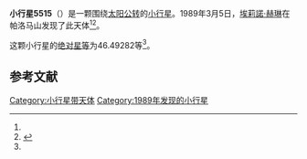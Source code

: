 {{Infobox planet
| bgcolour = #FFFFC0
| name = 5515
| symbol = 
| image = 
| caption = 
| discovery = yes
| discovery_ref = 
| discoverer = [[埃莉諾·赫琳|埃莉諾·赫琳]]
| discovery_site = [[帕洛马山|帕洛马山]] 
| discovered = 1989年3月5日
| designations = yes
| mp_name = 
| named_after = 
| alt_names = 1989 EL1/ 1976 HF
| mp_category = [[主带小行星|主带小行星]]
| orbit_ref = <ref name="a">[http://ssd.jpl.nasa.gov/sbdb.cgi?sstr=5515 5515] {{Wayback|url=http://ssd.jpl.nasa.gov/sbdb.cgi?sstr=5515 |date=20110610001136 }}，小行星數據庫瀏覽器（JPL Small-Body Database Browser）－[[美国国家航空航天局|美国国家航空航天局]]喷气推进实验室</ref>
| epoch = 2456400.5 (2013年4月18日更新)
| aphelion = {{convert|3.2632273|AU|km|3|abbr=on|lk=out}}
| perihelion = {{convert|2.0688369|AU|km|3|abbr=on}}
| semimajor = {{convert|2.6660321|AU|km|3|abbr=on}}
| eccentricity = 0.2240015
| period = 1589.997643 [[日|日]]<br />4.35[[儒略年|儒略年]]
| avg_speed = 
| inclination = 13.07737
| asc_node = 171.08255
| mean_anomaly = 
| arg_peri = 46.49282
| satellites = 
| physical_characteristics = yes
| dimensions = 
| mass = 
| density = 
| surface_grav = 
| escape_velocity = 
| sidereal_day = 
| axial_tilt = 
| pole_ecliptic_lat = 
| pole_ecliptic_lon = 
| albedo = 
| temperatures= 
| temp_name1 = 
| mean_temp_1 = 
| max_temp_1 = 
| temp_name2 = 
| max_temp_2 = 
| spectral_type = 
| abs_magnitude = 46.49282
}}

'''小行星5515'''（{{lang-en|5515}}）是一颗围绕[[太阳|太阳]][[公转|公转]]的[[小行星|小行星]]。1989年3月5日，[[埃莉諾·赫琳|埃莉諾·赫琳]]在帕洛马山发现了此天体<ref name="a" /><ref>{{cite news|title=小行星列表|url=http://cfa-www.harvard.edu/iau/lists/NumberedMPs.txt|accessdate=2013-07-08|newspaper=哈佛大学|archive-date=2008-05-17|archive-url=https://web.archive.org/web/20080517010638/http://cfa-www.harvard.edu/iau/lists/NumberedMPs.txt|dead-url=no}}</ref>。

这颗小行星的[[绝对星等|绝对星等]]为46.49282等<ref name="a" />。

==参考文献==
{{reflist}}
{{Minor Planet Number|[[小行星5514|小行星5514]]|[[小行星5516|小行星5516]]}}

{{小天体}}

[[Category:小行星带天体|Category:小行星带天体]]
[[Category:1989年发现的小行星|Category:1989年发现的小行星]]

{{asteroid-stub}}